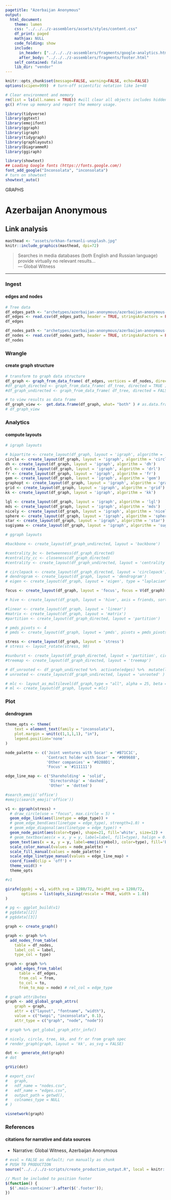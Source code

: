 ```yaml
---
pagetitle: "Azerbaijan Anonymous"
output:
  html_document:
    theme: lumen
    css: "../../../z-assemblers/assets/styles/content.css"
    df_print: paged
    mathjax: NULL
    code_folding: show
    include:
      in_header: ["../../../z-assemblers/fragments/google-analytics.html", "../../../z-assemblers/fragments/header.html"]
      after_body: "../../../z-assemblers/fragments/footer.html"
    self_contained: false
    lib_dir: "vendor"
---
```


```r

knitr::opts_chunk$set(message=FALSE, warning=FALSE, echo=FALSE)
options(scipen=999)  # turn-off scientific notation like 1e+48

# Clear environment and memory
rm(list = ls(all.names = TRUE)) #will clear all objects includes hidden objects.
gc() #free up memory and report the memory usage.

library(tidyverse)
library(ggtext)
library(emojifont)
library(ggraph)
library(igraph)
library(tidygraph)
library(graphlayouts)
library(DiagrammeR)
library(ggiraph)

library(showtext)
## Loading Google fonts (https://fonts.google.com/)
font_add_google("Inconsolata", "inconsolata")
# turn on showtext
showtext_auto()

```

<div class="activity">
 GRAPHS  
</div>

# Azerbaijan Anonymous
## Link analysis 

```r

masthead <- "assets/orkhan-farmanli-unsplash.jpg"
knitr::include_graphics(masthead, dpi=72)

```


> Searches in media databases (both English and Russian language) provide virtually no relevant results...\
--- Global Witness\

***



### Ingest
#### edges and nodes


```r

# Tree data
df_edges_path <- "archetypes/azerbaijan-anonymous/azerbaijan-anonymous-edges.csv"
df_edges <- read.csv(df_edges_path, header = TRUE, stringsAsFactors = FALSE)
df_edges

df_nodes_path <- "archetypes/azerbaijan-anonymous/azerbaijan-anonymous-nodes.csv"
df_nodes <- read.csv(df_nodes_path, header = TRUE, stringsAsFactors = FALSE)
df_nodes

```


### Wrangle
#### create graph structure


```r

# transform to graph data structure
df_graph <- graph_from_data_frame( df_edges, vertices = df_nodes, directed = TRUE )
#df_graph_directed <- graph_from_data_frame( df_tree, directed = TRUE )
#df_graph_undirected <- graph_from_data_frame( df_tree, directed = FALSE )

# to view results as data frame
df_graph_view <-  get.data.frame(df_graph, what= "both" ) # as.data.frame(get.edgelist(df_graph))
# df_graph_view

```


### Analytics
#### compute layouts


```r


# igraph layouts

# bipartite <- create_layout(df_graph, layout = 'igraph', algorithm = 'bipartite')
circle <- create_layout(df_graph, layout = 'igraph', algorithm = 'circle')
dh <- create_layout(df_graph, layout = 'igraph', algorithm = 'dh')
drl <- create_layout(df_graph, layout = 'igraph', algorithm = 'drl')
fr <- create_layout(df_graph, layout = 'igraph', algorithm = 'fr')
gem <- create_layout(df_graph, layout = 'igraph', algorithm = 'gem')
graphopt <- create_layout(df_graph, layout = 'igraph', algorithm = 'graphopt')
grid <- create_layout(df_graph, layout = 'igraph', algorithm = 'grid')
kk <- create_layout(df_graph, layout = 'igraph', algorithm = 'kk')

lgl <- create_layout(df_graph, layout = 'igraph', algorithm = 'lgl')
mds <- create_layout(df_graph, layout = 'igraph', algorithm = 'mds')
nicely <- create_layout(df_graph, layout = 'igraph', algorithm = 'nicely')
sphere <- create_layout(df_graph, layout = 'igraph', algorithm = 'sphere')
star <- create_layout(df_graph, layout = 'igraph', algorithm = 'star')
sugiyama <- create_layout(df_graph, layout = 'igraph', algorithm = 'sugiyama')

# ggraph layouts

#backbone <- create_layout(df_graph_undirected, layout = 'backbone')

#centrality_bc <- betweenness(df_graph_directed)
#centrality_cc <- closeness(df_graph_directed)
#centrality <- create_layout(df_graph_undirected, layout = 'centrality', centrality = centrality_bc)

# circlepack <- create_layout(df_graph_directed, layout = 'circlepack')
# dendrogram <- create_layout(df_graph, layout = 'dendrogram')
# eigen <- create_layout(df_graph, layout = 'eigen', type = "laplacian", eigenvector = "smallest")

focus <- create_layout(df_graph, layout = 'focus', focus = V(df_graph)['Anar Aliyev'])

# hive <- create_layout(df_graph, layout = 'hive', axis = friends, sort.by = degree)

#linear <- create_layout(df_graph, layout = 'linear')
#matrix <- create_layout(df_graph, layout = 'matrix')
#partition <- create_layout(df_graph_directed, layout = 'partition')

# pmds_pivots <- 4
# pmds <- create_layout(df_graph, layout = 'pmds', pivots = pmds_pivots)

stress <- create_layout(df_graph, layout = 'stress')
# stress <- layout_rotate(stress, 90)

#sunburst <- create_layout(df_graph_directed, layout = 'partition', circular = TRUE)
#treemap <- create_layout(df_graph_directed, layout = 'treemap')

# df_unrooted <- df_graph_undirected %>%  activate(edges) %>%  mutate(length = runif(n()))
# unrooted <- create_layout(df_graph_undirected, layout = 'unrooted' )

# mlc <- layout_as_multilevel(df_graph,type = "all", alpha = 25, beta = 45)
# ml <- create_layout(df_graph, layout = mlc)

```


### Plot
#### dendrogram


```r

theme_opts <- theme(
    text = element_text(family = "inconsolata"), 
    plot.margin = unit(c(1,1,1,1), "in"),
    legend.position='none'
)

node_palette <- c('Joint ventures with Socar' = '#B71C1C',
                  'Contract holder with Socar' = '#009688',
                  'Other companies' = '#0288D1',
                  'Focus' = '#111111')

edge_line_map <- c('Shareholding' = 'solid',
                   'Directorship' = 'dashed',
                   'Other' = 'dotted')

#search_emoji('office')
#emoji(search_emoji('office'))

v1 <- ggraph(stress) + 
  # draw_circle(use = "focus", max.circle = 5) +
  geom_edge_link(aes(linetype = edge_type)) + 
  # geom_edge_bend(aes(linetype = edge_type), strength=1.0) + 
  # geom_edge_diagonal(aes(linetype = edge_type)) + 
  geom_node_point(aes(color=type), shape=21, fill='white', size=12) +
  # geom_textbox(aes(x = x, y = y, label=label, fill=type), halign = 0.5, hjust = 0.5, vjust = 0.5, nudge_y = 0.1, color='#ffffff', size = 4, family = "inconsolata") +
  geom_text(aes(x = x, y = y, label=emoji(symbol), color=type), fill='black', family="EmojiOne", size=6, vjust = 0.5, nudge_y=0.06) +
  scale_color_manual(values = node_palette) +
  scale_fill_manual(values = node_palette) +
  scale_edge_linetype_manual(values = edge_line_map) +
  coord_fixed(clip = 'off') + 
  theme_void() +
  theme_opts

#v1

girafe(ggobj = v1, width_svg = 1280/72, height_svg = 1280/72,
       options = list(opts_sizing(rescale = TRUE, width = 1.0))
)

# pg <- ggplot_build(v1)
# pg$data[[2]]
# pg$data[[3]]

```



```r

graph <- create_graph()

graph <- graph %>%
  add_nodes_from_table(
    table = df_nodes,
    label_col = label,
    type_col = type)

graph <- graph %>%
    add_edges_from_table(
      table = df_edges,
      from_col = from,
      to_col = to,
      from_to_map = node) # rel_col = edge_type

# graph attributes
graph <- add_global_graph_attrs(
    graph = graph,
    attr = c("layout", "fontname", "width"),
    value = c("twopi", "inconsolata", 0.1),
    attr_type = c("graph", "node", "node"))

# graph %>% get_global_graph_attr_info()

# nicely, circle, tree, kk, and fr or from graph spec
# render_graph(graph, layout = 'kk', as_svg = FALSE)

dot <- generate_dot(graph)
# dot

grViz(dot)

# export_csv(
#   graph,
#   ndf_name = "nodes.csv",
#   edf_name = "edges.csv",
#   output_path = getwd(),
#   colnames_type = NULL
# )

```


```r

visnetwork(graph)

```



### References
#### citations for narrative and data sources

* Narrative: Global Witness, Azerbaijan Anonymous  


```r

# eval = FALSE as default; run manually as chunk
# PUSH TO PRODUCTION
source("../../../z-scripts/create_production_output.R", local = knitr::knit_global())

```


```js

// Must be included to position footer
$(function() {
  $('.main-container').after($('.footer'));
})

```

